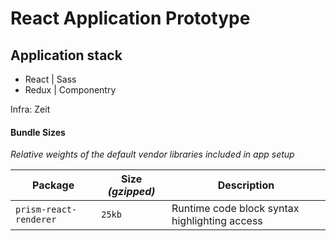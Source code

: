 
# React Application Prototype

## Application stack

- React | Sass
- Redux | Componentry

Infra: Zeit

#### Bundle Sizes

_Relative weights of the default vendor libraries included in app setup_

| Package                | Size _(gzipped)_ | Description                                   |
| ---------------------- | ---------------- | --------------------------------------------- |
| `prism-react-renderer` | `25kb`           | Runtime code block syntax highlighting access |

<Routing />
<MDX />
<Roadmap />
